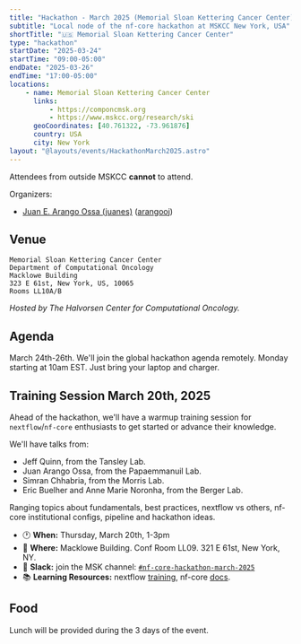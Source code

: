 ```yaml
---
title: "Hackathon - March 2025 (Memorial Sloan Kettering Cancer Center)"
subtitle: "Local node of the nf-core hackathon at MSKCC New York, USA"
shortTitle: "🇺🇸 Memorial Sloan Kettering Cancer Center"
type: "hackathon"
startDate: "2025-03-24"
startTime: "09:00-05:00"
endDate: "2025-03-26"
endTime: "17:00-05:00"
locations:
    - name: Memorial Sloan Kettering Cancer Center
      links:
          - https://componcmsk.org
          - https://www.mskcc.org/research/ski
      geoCoordinates: [40.761322, -73.961876]
      country: USA
      city: New York
layout: "@layouts/events/HackathonMarch2025.astro"
---
```


Attendees from outside MSKCC **cannot** to attend.

Organizers:

- [<i class="fab fa-slack"></i> Juan E. Arango Ossa (juanes)](https://nfcore.slack.com/team/U080Q2XQ30E) ([arangooj](mailto:arangooj@mskcc.org))

## Venue

    Memorial Sloan Kettering Cancer Center
    Department of Computational Oncology
    Macklowe Building
    323 E 61st, New York, US, 10065
    Rooms LL10A/B

_Hosted by The Halvorsen Center for Computational Oncology._

## Agenda

March 24th-26th. We'll join the global hackathon agenda remotely.
Monday starting at 10am EST. Just bring your laptop and charger.

## Training Session March 20th, 2025

Ahead of the hackathon, we'll have a warmup training session for `nextflow`/`nf-core` enthusiasts to get started or advance their knowledge.

We'll have talks from:

- Jeff Quinn, from the Tansley Lab.
- Juan Arango Ossa, from the Papaemmanuil Lab.
- Simran Chhabria, from the Morris Lab.
- Eric Buelher and Anne Marie Noronha, from the Berger Lab.

Ranging topics about fundamentals, best practices, nextflow vs others, nf-core institutional configs, pipeline and hackathon ideas.

- 🕐 **When:** Thursday, March 20th, 1-3pm
- 📍 **Where:** Macklowe Building. Conf Room LL09. 321 E 61st, New York, NY.
- 💬 **Slack:** join the MSK channel: [`#nf-core-hackathon-march-2025`](https://join.slack.com/share/enQtODU5MTE0NzQ2NjIzMS1jMjc4Y2E2MmMzZDA5NDllNjNiOGQxN2Y2ZGI1OGRiYWY0MDcyMGIwNzUxMmY5ZjJmODdkMjM0ODkwZGVkZTli)
- 📚 **Learning Resources:** nextflow [training](https://training.nextflow.io), nf-core [docs](https://nf-co.re/docs).

## Food

Lunch will be provided during the 3 days of the event.

